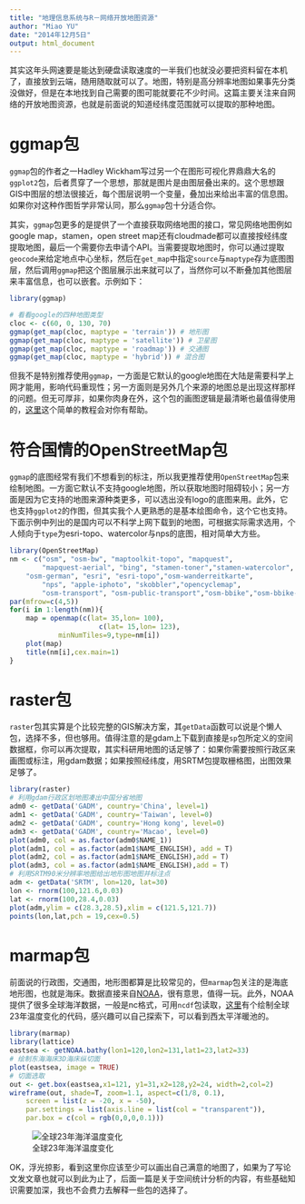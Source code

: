 ```yaml
---
title: "地理信息系统与R－网络开放地图资源"
author: "Miao YU"
date: "2014年12月5日"
output: html_document
---
```


其实这年头网速要是能达到硬盘读取速度的一半我们也就没必要把资料留在本机了，直接放到云端，随用随取就可以了。地图，特别是高分辨率地图如果事先分类没做好，但是在本地找到自己需要的图可能就要花不少时间。这篇主要关注来自网络的开放地图资源，也就是前面说的知道经纬度范围就可以提取的那种地图。

# ggmap包

`ggmap`包的作者之一Hadley Wickham写过另一个在图形可视化界鼎鼎大名的`ggplot2`包，后者贯穿了一个思想，那就是图片是由图层叠出来的。这个思想跟GIS中图层的想法很接近，每个图层说明一个变量，叠加出来给出丰富的信息图。如果你对这种作图哲学非常认同，那么`ggmap`包十分适合你。

其实，`ggmap`包更多的是提供了一个直接获取网络地图的接口，常见网络地图例如google map，stamen，open street map还有cloudmade都可以直接按经纬度提取地图，最后一个需要你去申请个API。当需要提取地图时，你可以通过提取`geocode`来给定地点中心坐标，然后在`get_map`中指定`source`与`maptype`存为底图图层，然后调用`ggmap`把这个图层展示出来就可以了，当然你可以不断叠加其他图层来丰富信息，也可以嵌套。示例如下：

```r
library(ggmap)

# 看看google的四种地图类型
cloc <- c(60, 0, 130, 70)
ggmap(get_map(cloc, maptype = 'terrain')) # 地形图
ggmap(get_map(cloc, maptype = 'satellite')) # 卫星图
ggmap(get_map(cloc, maptype = 'roadmap')) # 交通图
ggmap(get_map(cloc, maptype = 'hybrid')) # 混合图

```

但我不是特别推荐使用`ggmap`，一方面是它默认的google地图在大陆是需要科学上网才能用，影响代码重现性；另一方面则是另外几个来源的地图总是出现这样那样的问题。但无可厚非，如果你肉身在外，这个包的画图逻辑是最清晰也最值得使用的，[这里](https://www.nceas.ucsb.edu/~frazier/RSpatialGuides/ggmap/ggmapCheatsheet.pdf)这个简单的教程会对你有帮助。

# 符合国情的OpenStreetMap包

`ggmap`的底图经常有我们不想看到的标注，所以我更推荐使用`OpenStreetMap`包来绘制地图。一方面它默认不支持google地图，所以获取地图时阻碍较小；另一方面是因为它支持的地图来源种类更多，可以选出没有logo的底图来用。此外，它也支持`ggplot2`的作图，但其实我个人更熟悉的是基本绘图命令，这个它也支持。下面示例中列出的是国内可以不科学上网下载到的地图，可根据实际需求选用，个人倾向于`type`为esri-topo、watercolor与nps的底图，相对简单大方些。

```r
library(OpenStreetMap)
nm <- c("osm", "osm-bw", "maptoolkit-topo", "mapquest",
        "mapquest-aerial", "bing", "stamen-toner","stamen-watercolor",
	"osm-german", "esri", "esri-topo","osm-wanderreitkarte",
        "nps", "apple-iphoto", "skobbler","opencyclemap", 
        "osm-transport", "osm-public-transport","osm-bbike","osm-bbike-german")
par(mfrow=c(4,5))
for(i in 1:length(nm)){
	map = openmap(c(lat= 35,lon= 100),
                      c(lat= 15,lon= 123),
			minNumTiles=9,type=nm[i])
	plot(map)
	title(nm[i],cex.main=1)
}
```

# raster包

`raster`包其实算是个比较完整的GIS解决方案，其`getData`函数可以说是个懒人包，选择不多，但也够用。值得注意的是gdam上下载到直接是`sp`包所定义的空间数据框，你可以再次提取，其实科研用地图的话足够了：如果你需要按照行政区来画图或标注，用gdam数据；如果按照经纬度，用SRTM包提取栅格图，出图效果足够了。

```r
library(raster)
# 利用gdam行政区划地图凑出中国分省地图
adm0 <- getData('GADM', country='China', level=1)
adm1 <- getData('GADM', country='Taiwan', level=0)
adm2 <- getData('GADM', country='Hong kong', level=0)
adm3 <- getData('GADM', country='Macao', level=0)
plot(adm0, col = as.factor(adm0$NAME_1))
plot(adm1, col = as.factor(adm1$NAME_ENGLISH), add = T)
plot(adm2, col = as.factor(adm1$NAME_ENGLISH),add = T)
plot(adm3, col = as.factor(adm1$NAME_ENGLISH),add = T)
# 利用SRTM90米分辨率地图给出地形图地图并标注点
adm <- getData('SRTM', lon=120, lat=30)
lon <- rnorm(100,121.6,0.03)
lat <- rnorm(100,28.4,0.03)
plot(adm,ylim = c(28.3,28.5),xlim = c(121.5,121.7))
points(lon,lat,pch = 19,cex=0.5)
```

# marmap包

前面说的行政图，交通图，地形图都算是比较常见的，但`marmap`包关注的是海底地形图，也就是海床。数据直接来自[NOAA](http://www.noaa.gov/)，很有意思，值得一玩。此外，NOAA提供了很多全球海洋数据，一般是nc格式，可用`ncdf`包读取，[这里](https://github.com/yufree/democode/blob/master/plot/oceanaveragetemp.R)有个绘制全球23年温度变化的代码，感兴趣可以自己探索下，可以看到西太平洋暖池的。

```r
library(marmap)
library(lattice)
eastsea <- getNOAA.bathy(lon1=120,lon2=131,lat1=23,lat2=33)
# 绘制东海海床3D海床纵切面
plot(eastsea, image = TRUE)
# 切面选取
out <- get.box(eastsea,x1=121, y1=31,x2=128,y2=24, width=2,col=2)
wireframe(out, shade=T, zoom=1.1, aspect=c(1/8, 0.1),
	screen = list(z = -20, x = -50),
	par.settings = list(axis.line = list(col = "transparent")),
	par.box = c(col = rgb(0,0,0,0.1)))
```

![全球23年海洋温度变化](https://yufree.github.com/blogcn/figure/oceantemp.gif)

OK，浮光掠影，看到这里你应该至少可以画出自己满意的地图了，如果为了写论文发文章也就可以到此为止了，后面一篇是关于空间统计分析的内容，有些基础知识需要加深，我也不会费力去解释一些包的选择了。